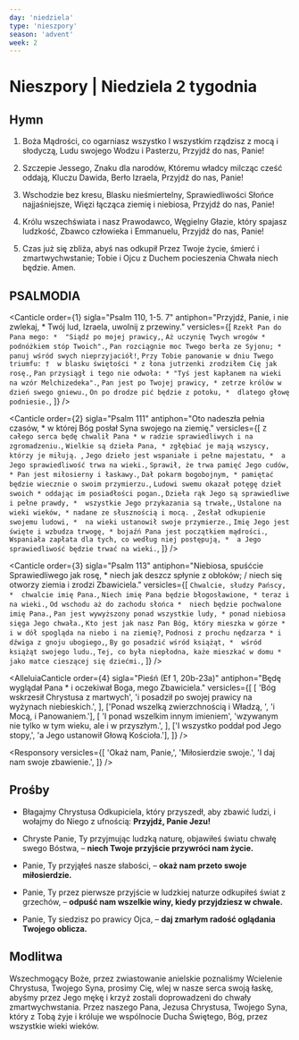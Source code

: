 ```yaml
---
day: 'niedziela'
type: 'nieszpory'
season: 'advent'
week: 2
---
```


# Nieszpory | Niedziela 2 tygodnia

<OpeningVersicle />

## Hymn

1. Boża Mądrości, co ogarniasz wszystko
   I wszystkim rządzisz z mocą i słodyczą,
   Ludu swojego Wodzu i Pasterzu,
   Przyjdź do nas, Panie!

2. Szczepie Jessego, Znaku dla narodów,
   Któremu władcy milcząc cześć oddają,
   Kluczu Dawida, Berło Izraela,
   Przyjdź do nas, Panie!

3. Wschodzie bez kresu, Blasku nieśmiertelny,
   Sprawiedliwości Słońce najjaśniejsze,
   Więzi łącząca ziemię i niebiosa,
   Przyjdź do nas, Panie!

4. Królu wszechświata i nasz Prawodawco,
   Węgielny Głazie, który spajasz ludzkość,
   Zbawco człowieka i Emmanuelu,
   Przyjdź do nas, Panie!

5. Czas już się zbliża, abyś nas odkupił
   Przez Twoje życie, śmierć i zmartwychwstanie;
   Tobie i Ojcu z Duchem pocieszenia
   Chwała niech będzie. Amen.

## PSALMODIA

<Canticle
  order={1}
  sigla="Psalm 110, 1-5. 7"
  antiphon="Przyjdź, Panie, i nie zwlekaj, * Twój lud, Izraela, uwolnij z przewiny."
  versicles={[
    `Rzekł Pan do Pana mego: * 
"Siądź po mojej prawicy,`,
    `Aż uczynię Twych wrogów *
podnóżkiem stóp Twoich".`,
    `Pan rozciągnie moc Twego berła ze Syjonu; * 
panuj wśród swych nieprzyjaciół!`,
    `Przy Tobie panowanie w dniu Twego triumfu: † 
w blasku świętości *
z łona jutrzenki zrodziłem Cię jak rosę.`,
    `Pan przysiągł i tego nie odwoła: *
"Tyś jest kapłanem na wieki na wzór Melchizedeka".`,
    `Pan jest po Twojej prawicy, *
zetrze królów w dzień swego gniewu.`,
    `On po drodze pić będzie z potoku, * 
dlatego głowę podniesie.`,
  ]}
/>

<Canticle
  order={2}
  sigla="Psalm 111"
  antiphon="Oto nadeszła pełnia czasów, * w której Bóg posłał Syna swojego na ziemię."
  versicles={[
    `Z całego serca będę chwalił Pana *
w radzie sprawiedliwych i na zgromadzeniu.`,
    `Wielkie są dzieła Pana, *
zgłębiać je mają wszyscy, którzy je miłują. `,
    `Jego dzieło jest wspaniałe i pełne majestatu, * 
a Jego sprawiedliwość trwa na wieki.`,
    `Sprawił, że trwa pamięć Jego cudów, *
Pan jest miłosierny i łaskawy.`,
    `Dał pokarm bogobojnym, *
pamiętać będzie wiecznie o swoim przymierzu.`,
    `Ludowi swemu okazał potęgę dzieł swoich *
oddając im posiadłości pogan.`,
    `Dzieła rąk Jego są sprawiedliwe i pełne prawdy, * 
wszystkie Jego przykazania są trwałe,`,
    `Ustalone na wieki wieków, *
nadane ze słusznością i mocą. `,
    `Zesłał odkupienie swojemu ludowi, * 
na wieki ustanowił swoje przymierze.`,
    `Imię Jego jest święte i wzbudza trwogę, *
bojaźń Pana jest początkiem mądrości.`,
    `Wspaniała zapłata dla tych, co według niej postępują, * 
a Jego sprawiedliwość będzie trwać na wieki.`,
  ]}
/>

<Canticle
  order={3}
  sigla="Psalm 113"
  antiphon="Niebiosa, spuśćcie Sprawiedliwego jak rosę, * niech jak deszcz spłynie z obłoków; / niech się otworzy ziemia i zrodzi Zbawiciela."
  versicles={[
    `Chwalcie, słudzy Pańscy, * 
chwalcie imię Pana.`,
    `Niech imię Pana będzie błogosławione, *
teraz i na wieki.`,
    `Od wschodu aż do zachodu słońca * 
niech będzie pochwalone imię Pana.`,
    `Pan jest wywyższony ponad wszystkie ludy, *
ponad niebiosa sięga Jego chwała.`,
    `Kto jest jak nasz Pan Bóg, który mieszka w górze * 
i w dół spogląda na niebo i na ziemię?`,
    `Podnosi z prochu nędzarza *
i dźwiga z gnoju ubogiego,`,
    `By go posadzić wśród książąt, * 
wśród książąt swojego ludu.`,
    `Tej, co była niepłodna, każe mieszkać w domu *
jako matce cieszącej się dziećmi.`,
  ]}
/>

<AlleluiaCanticle
  order={4}
  sigla="Pieśń (Ef 1, 20b-23a)"
  antiphon="Będę wyglądał Pana * i oczekiwał Boga, mego Zbawiciela."
  versicles={[
    [
      'Bóg wskrzesił Chrystusa z martwych',
      'i posadził po swojej prawicy na wyżynach niebieskich.',
    ],
    ['Ponad wszelką zwierzchnością i Władzą, ', 'i Mocą, i Panowaniem.'],
    [
      'I ponad wszelkim innym imieniem',
      'wzywanym nie tylko w tym wieku, ale i w przyszłym.',
    ],
    ['I wszystko poddał pod Jego stopy,', 'a Jego ustanowił Głową Kościoła.'],
  ]}
/>

<Passage
  sigla="Iz 61, 10-11"
  passage="Ogromnie się weselę w Panu, dusza moja raduje się w Bogu moim, bo mnie przyodział w szaty zbawienia, okrył mnie płaszczem sprawiedliwości (...). Jak ziemia wydaje swe plony, jak ogród rozplenia swe zasiewy, tak Pan Bóg sprawi, że się rozpleni sprawiedliwość i chwalba wobec wszystkich narodów."
/>

<Responsory
  versicles={[
    'Okaż nam, Panie,',
    'Miłosierdzie swoje.',
    'I daj nam swoje zbawienie.',
  ]}
/>

<Magnificat antiphon="Przyjdź, Panie, * i odnów nas w pokoju, / abyśmy się radowali przed Tobą sercem doskonałym." />

## Prośby

- Błagajmy Chrystusa Odkupiciela, który przyszedł, aby zbawić ludzi, i wołajmy do Niego z ufnością: **Przyjdź, Panie Jezu!**

- Chryste Panie, Ty przyjmując ludzką naturę, objawiłeś światu chwałę swego Bóstwa, – **niech Twoje przyjście przywróci nam życie.**

- Panie, Ty przyjąłeś nasze słabości, – **okaż nam przeto swoje miłosierdzie.**

- Panie, Ty przez pierwsze przyjście w ludzkiej naturze odkupiłeś świat z grzechów, – **odpuść nam wszelkie winy, kiedy przyjdziesz w chwale.**

- Panie, Ty siedzisz po prawicy Ojca, – **daj zmarłym radość oglądania Twojego oblicza.**

<CustomIntercessions />

<KyrieEleison />

<LordsPrayer />

## Modlitwa

Wszechmogący Boże, przez zwiastowanie anielskie poznaliśmy Wcielenie Chrystusa, Twojego Syna, prosimy Cię, wlej w nasze serca swoją łaskę, abyśmy przez Jego mękę i krzyż zostali doprowadzeni do chwały zmartwychwstania. Przez naszego Pana, Jezusa Chrystusa, Twojego Syna, który z Tobą żyje i króluje we wspólnocie Ducha Świętego, Bóg, przez wszystkie wieki wieków.

<Amen />

<BlessingAndConcludingVersicle  />

<SalveRegina />
